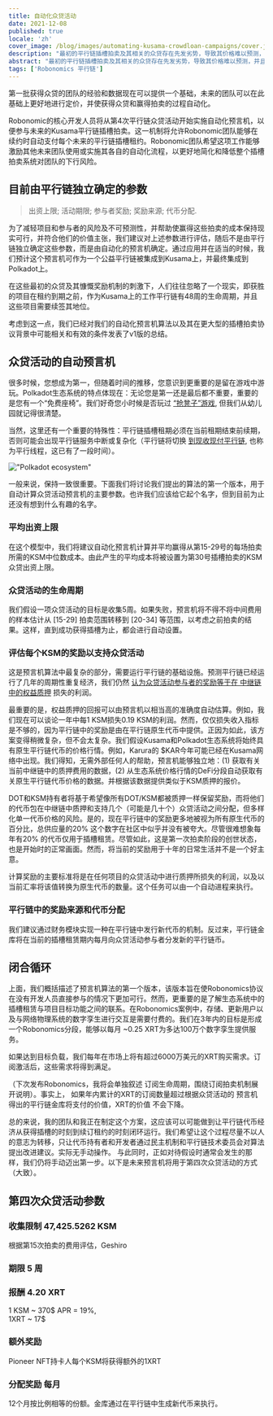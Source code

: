 ```yaml
---
title: 自动化众贷活动
date: 2021-12-08
published: true
locale: 'zh'
cover_image: /blog/images/automating-kusama-crowdloan-campaigns/cover.jpg
description: "最初的平行链插槽拍卖及其相关的众贷存在先发劣势，导致其价格难以预测，并且往往过高。这种劣势在进行价格厘定的任何新市场中都非常常见，尤其是像平行链拍卖这样的市场，许多团队正在针对不同需求推出多样化产品。"
abstract: "最初的平行链插槽拍卖及其相关的众贷存在先发劣势，导致其价格难以预测，并且往往过高。这种劣势在进行价格厘定的任何新市场中都非常常见，尤其是像平行链拍卖这样的市场，许多团队正在针对不同需求推出多样化产品。"
tags: ['Robonomics 平行链']
---
```


第一批获得众贷的团队的经验和数据现在可以提供一个基础，未来的团队可以在此基础上更好地进行定价，并使获得众贷和赢得拍卖的过程自动化。

Robonomic的核心开发人员将从第4次平行链众贷活动开始实施自动化预言机，以便参与未来的Kusama平行链插槽拍卖。这一机制将允许Robonomic团队能够在续约时自动支付每个未来的平行链插槽租约。Robonomic团队希望这项工作能够激励其他未来团队使用或实施其各自的自动化流程，以更好地简化和降低整个插槽拍卖系统对团队的下行风险。

## 目前由平行链独立确定的参数

> 出资上限; 活动期限; 参与者奖励; 奖励来源; 代币分配.

为了减轻项目和参与者的风险及不可预测性，并帮助使赢得这些拍卖的成本保持现实可行，并符合他们的价值主张，我们建议对上述参数进行评估，随后不是由平行链独立确定这些参数，而是由自动化的预言机确定。通过应用并在适当的时候，我们预计这个预言机可作为一个公益平行链被集成到Kusama上，并最终集成到Polkadot上。

在这些最初的众贷及其慷慨奖励机制的刺激下，人们往往忽略了一个现实，即获胜的项目在租约到期之前，作为Kusama上的工作平行链有48周的生命周期，并且这些项目需要续签其地位。

考虑到这一点，我们已经对我们的自动化预言机算法以及其在更大型的插槽拍卖协议背景中可能相关和有效的条件发表了v1版的总结。

## 众贷活动的自动预言机

很多时候，您想成为第一，但随着时间的推移，您意识到更重要的是留在游戏中游玩。Polkadot生态系统的特点体现在：无论您是第一还是最后都不重要，重要的是您有一个“免费座椅”。我们好奇您小时候是否玩过 [“抢凳子”游戏](https://en.wikipedia.org/wiki/Musical_chairs), 但我们从幼儿园就记得很清楚。

当然，这里还有一个重要的特殊性：平行链插槽租期必须在当前租期结束前续期，否则可能会出现平行链服务中断或复杂化（平行链将切换 [到现收现付平行链](https://medium.com/polkadot-network/parathreads-pay-as-you-go-parachains-7440d23dde06), 也称为平行线程，这已有了一段时间）。

!["Polkadot ecosystem"](/blog/images/automating-kusama-crowdloan-campaigns/polkadot-ecosystem.jpg)

一般来说，保持一致很重要。下面我们将讨论我们提出的算法的第一个版本，用于自动计算众贷活动预言机的主要参数。也许我们应该给它起个名字，但到目前为止还没有想到什么有趣的名字。

### 平均出资上限

在这个模型中，我们将建议自动化预言机计算并平均赢得从第15-29号的每场拍卖所需的KSM中位数成本。由此产生的平均成本将被设置为第30号插槽拍卖的KSM众贷出资上限。		
### 众贷活动的生命周期

我们假设一项众贷活动的目标是收集5周。如果失败，预言机将不得不将中间费用的样本估计从 [15-29] 拍卖范围转移到 [20-34] 等范围，以考虑之前拍卖的结果。这样，直到成功获得插槽为止，都会进行自动设置。

### 评估每个KSM的奖励以支持众贷活动

这是预言机算法中最复杂的部分，需要运行平行链的基础设施。预测平行链已经运行了几年的周期性重复经济，我们仍然 [认为众贷活动参与者的奖励等于在 中继链中的权益质押](https://robonomics.network/blog/robonomics-parachain-lease-offering/) 损失的利润。

最重要的是，权益质押的回报可以由预言机以相当高的准确度自动估算。例如，我们现在可以谈论一年中每1 KSM损失0.19 KSM的利润。然而，仅仅损失收入指标是不够的，因为平行链中的奖励是由在平行链原生代币中提供。正因为如此，该方案变得稍微复杂，但不会太复杂。我们假设Kusama和Polkadot生态系统将始终具有原生平行链代币的价格行情。例如，Karura的 $KAR今年可能已经在Kusama网络中出现。我们得知，无需外部任何人的帮助，预言机能够独立地：(1) 获取有关当前中继链中的质押费用的数据，(2) 从生态系统价格行情的DeFi分段自动获取有关原生平行链代币价格的数据。并根据该数据提供类似于KSM质押的报价。

DOT和KSM持有者将基于希望像所有DOT/KSM都被质押一样保留奖励，而将他们的代币包在中继链中质押和支持几个（可能是几十个）众贷活动之间分配，但多样化单一代币价格的风险。是的，现在平行链中的奖励更多地被视为所有原生代币的百分比，总供应量的20% 这个数字在社区中似乎并没有被夸大。尽管很难想象每年有20% 的代币仅用于插槽租赁。尽管如此，这是第一次拍卖阶段的创世状态，也是开始时的正常画面。然而，将当前的奖励用于十年的日常生活并不是一个好主意。

计算奖励的主要标准将是在任何项目的众贷活动中进行质押所损失的利润，以及以当前汇率将该值转换为原生代币的数量。这个任务可以由一个自动进程来执行。

### 平行链中的奖励来源和代币分配

我们建议通过财务模块实现一种在平行链中发行新代币的机制。反过来，平行链金库将在当前的插槽租赁期内每月向众贷活动参与者分发新的平行链币。

## 闭合循环

上面，我们概括描述了预言机算法的第一个版本，该版本旨在使Robonomics协议在没有开发人员直接参与的情况下更加可行。然而，更重要的是了解生态系统中的插槽租赁与项目目标功能之间的联系。在Robonomics案例中，存储、更新用户以及与网络物理系统的数字孪生进行交互是需要付费的。我们在3年内的目标是形成一个Robonomics分段，能够以每月 ~0.25 XRT为多达100万个数字孪生提供服务。

如果达到目标负载，我们每年在市场上将有超过6000万美元的XRT购买需求。订阅激活后，这些需求将得到满足。

（下次发布Robonomics，我将会单独叙述 订阅生命周期，围绕订阅拍卖机制展开说明）。事实上， 如果年内累计的XRT的订阅数量超过根据众贷活动的 预言机得出的平行链金库将支付的价值，XRT的价值 不会下降。

总的来说，我的团队和我正在制定这个方案，这应该可以可能做到让平行链代币经济从获得插槽的时刻到续订租约的时刻闭环运行。我们希望让这个过程尽量不以人的意志为转移，只让代币持有者和开发者通过民主机制和平行链技术委员会对算法提出改进建议。实际无手动操作。 与此同时，正如对待假设时通常会发生的那样，我们仍将手动迈出第一步。以下是未来预言机将用于第四次众贷活动的方式（大致）。

## 第四次众贷活动参数

<TextCard>

### 收集限制 **47,425.5262 KSM**

根据第15次拍卖的费用评估，Geshiro

</TextCard>

<TextCard>

### 期限 **5 周**

</TextCard>

<TextCard>

### 报酬 **4.20 XRT**

1 KSM ~ 370$ APR = 19%,<br/>1XRT ~ 17$

</TextCard>

<TextCard>

### 额外奖励

Pioneer NFT持卡人每个KSM将获得额外的1XRT

</TextCard>

<TextCard>

### 分配奖励 **每月**

12个月按比例相等的份额。金库通过在平行链中生成新代币来执行。

</TextCard>

<KusamaSlotBanner />



